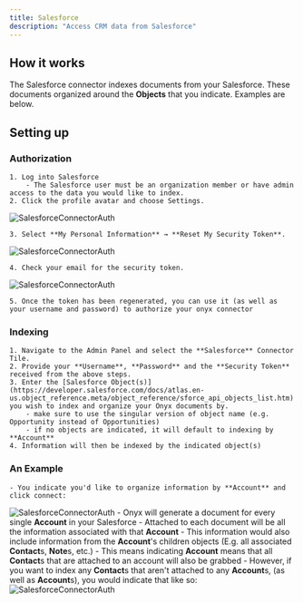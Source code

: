 ```yaml
---
title: Salesforce
description: "Access CRM data from Salesforce"
---
```


## How it works

The Salesforce connector indexes documents from your Salesforce. These documents organized around the **Objects** that you indicate. Examples are below.

## Setting up

### Authorization

    1. Log into Salesforce
        - The Salesforce user must be an organization member or have admin access to the data you would like to index.
    2. Click the profile avatar and choose Settings.

![SalesforceConnectorAuth](/assets/images/connectors/salesforce/salesforce_1.png)

    3. Select **My Personal Information** → **Reset My Security Token**.

![SalesforceConnectorAuth](/assets/images/connectors/salesforce/salesforce_2.png)

    4. Check your email for the security token.

![SalesforceConnectorAuth](/assets/images/connectors/salesforce/salesforce_3.png)

    5. Once the token has been regenerated, you can use it (as well as your username and password) to authorize your onyx connector

### Indexing

    1. Navigate to the Admin Panel and select the **Salesforce** Connector Tile.
    2. Provide your **Username**, **Password** and the **Security Token** received from the above steps.
    3. Enter the [Salesforce Object(s)](https://developer.salesforce.com/docs/atlas.en-us.object_reference.meta/object_reference/sforce_api_objects_list.htm) you wish to index and organize your Onyx documents by.
        - make sure to use the singular version of object name (e.g. Opportunity instead of Opportunities)
        - if no objects are indicated, it will default to indexing by **Account**
    4. Information will then be indexed by the indicated object(s)


### An Example

    - You indicate you'd like to organize information by **Account** and click connect:

![SalesforceConnectorAuth](/assets/images/connectors/salesforce/salesforce_4.png) - Onyx will generate a document for every single **Account** in your Salesforce - Attached to each document will be all the information associated with that **Account** - This information would also include information from the **Account**'s children objects (E.g. all associated **Contact**s, **Note**s, etc.) - This means indicating **Account** means that all **Contact**s that are attached to an account will also be grabbed - However, if you want to index any **Contact**s that aren't attached to any **Account**s, (as well as **Account**s), you would indicate that like so:
![SalesforceConnectorAuth](/assets/images/connectors/salesforce/salesforce_5.png)
